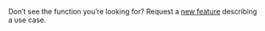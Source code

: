 <!-- =============================================================== //
// Copyright (c) roydukkey. All rights reserved.                     //
// ================================================================ -->

Don’t see the function you’re looking for? Request a [new feature](https://github.com/roydukkey/sass-fairy/issues/new) describing a use case.
